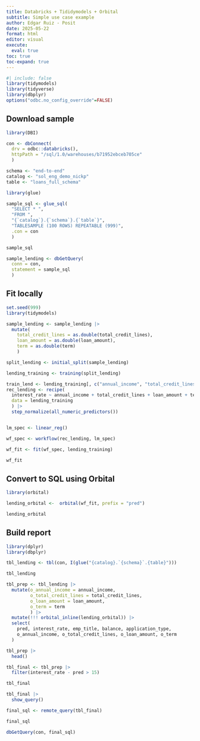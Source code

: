 ```yaml
---
title: Databricks + Tididymodels + Orbital
subtitle: Simple use case example
author: Edgar Ruiz - Posit
date: 2025-05-22
format: html
editor: visual
execute:
  eval: true
toc: true  
toc-expand: true
---
```


```r
#| include: false
library(tidymodels)
library(tidyverse)
library(dbplyr)
options("odbc.no_config_override"=FALSE)
```



## Download sample

```r
library(DBI)

con <- dbConnect(
  drv = odbc::databricks(), 
  httpPath = "/sql/1.0/warehouses/b71952ebceb705ce"
  )
```


```r
schema <- "end-to-end"
catalog <- "sol_eng_demo_nickp"
table <- "loans_full_schema"
```


```r
library(glue)

sample_sql <- glue_sql(
  "SELECT * ", 
  "FROM ",
  "{`catalog`}.{`schema`}.{`table`}",
  "TABLESAMPLE (100 ROWS) REPEATABLE (999)",
  .con = con
  )

sample_sql
```


```r
sample_lending <- dbGetQuery(
  conn = con, 
  statement = sample_sql
  )
```



## Fit locally

```r
set.seed(999)
library(tidymodels)

sample_lending <- sample_lending |> 
  mutate(
    total_credit_lines = as.double(total_credit_lines),
    loan_amount = as.double(loan_amount),
    term = as.double(term)
    )

split_lending <- initial_split(sample_lending)

lending_training <- training(split_lending)

train_lend <- lending_training[, c("annual_income", "total_credit_lines", "loan_amount",  "term", "interest_rate")]
rec_lending <- recipe(
  interest_rate ~ annual_income + total_credit_lines + loan_amount + term, 
  data = lending_training
  ) |> 
  step_normalize(all_numeric_predictors())


lm_spec <- linear_reg()

wf_spec <- workflow(rec_lending, lm_spec)

wf_fit <- fit(wf_spec, lending_training)

wf_fit
```




## Convert to SQL using Orbital

```r
library(orbital)

lending_orbital <-  orbital(wf_fit, prefix = "pred")

lending_orbital
```
## Build report 

```r
library(dplyr)
library(dbplyr)

tbl_lending <- tbl(con, I(glue("{catalog}.`{schema}`.{table}")))

tbl_lending
```



```r
tbl_prep <- tbl_lending |> 
  mutate(o_annual_income = annual_income, 
         o_total_credit_lines = total_credit_lines,
         o_loan_amount = loan_amount, 
         o_term = term
         ) |> 
  mutate(!!! orbital_inline(lending_orbital)) |> 
  select(
    pred, interest_rate, emp_title, balance, application_type,
    o_annual_income, o_total_credit_lines, o_loan_amount, o_term
  ) 

tbl_prep |> 
  head()
```

```r
tbl_final <- tbl_prep |> 
  filter(interest_rate - pred > 15)
```

```r
tbl_final
```


```r
tbl_final |> 
  show_query()
```

```r
final_sql <- remote_query(tbl_final)

final_sql
```

```r
dbGetQuery(con, final_sql)
```

